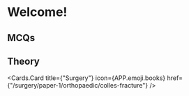 # Welcome!


## MCQs

<Cards>
  <Cards.Card
    title={"MCQs"}
    icon={APP.emoji.books}
    href={"/mcqs/Medicine-UMM-Paper-1"}
  />
</Cards>

## Theory

<Cards>

<Cards.Card
  title={"Surgery"}
  icon={APP.emoji.books}
  href={"/surgery/paper-1/orthopaedic/colles-fracture"}
/>

</Cards>

